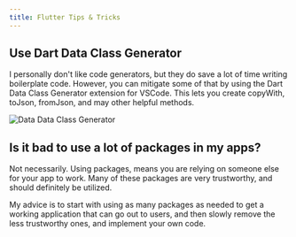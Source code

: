 ```yaml
---
title: Flutter Tips & Tricks
---
```


## Use Dart Data Class Generator
I personally don't like code generators, but they do save a lot of time writing boilerplate code. However, you can mitigate some of that by using the Dart Data Class Generator extension for VSCode. This lets you create copyWith, toJson, fromJson, and may other helpful methods.

![Data Data Class Generator](/images/tips_dart_data_class.png)

## Is it bad to use a lot of packages in my apps?
Not necessarily. Using packages, means you are relying on someone else for your app to work. Many of these packages are very trustworthy, and should definitely be utilized. 

My advice is to start with using as many packages as needed to get a working application that can go out to users, and then slowly remove the less trustworthy ones, and implement your own code. 